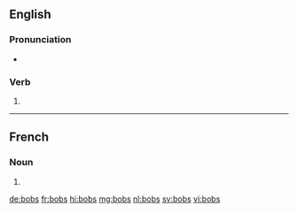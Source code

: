 {{also|Bobs}}
==English==

===Pronunciation===
* {{rhymes|ɒbz|lang=en}}

===Verb===
{{head|en|verb form}}

# {{en-third-person singular of|bob}}

----

==French==

===Noun===
{{head|fr|noun plural form|g=?}}

# {{plural of|bob|lang=fr}}

[[de:bobs]]
[[fr:bobs]]
[[hi:bobs]]
[[mg:bobs]]
[[nl:bobs]]
[[sv:bobs]]
[[vi:bobs]]